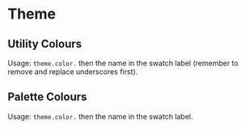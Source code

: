 

<Meta title="Theme"/>

# Theme

## Utility Colours
Usage: `theme.color.` then the name in the swatch label (remember to remove and replace underscores first).

<ColorPalette>
  <ColorItem 
    title="Context Menu" 
    subtitle="_ = contextMenu" 
    colors={{ 
        _HeadingBackground: theme.color.contextMenuHeadingBackground,
        _Background: theme.color.contextMenuBackground,
        _BackgroundHover: theme.color.contextMenuBackgroundHover,
    }} 
  />
  <ColorItem 
    title="Error" 
    subtitle="" 
    colors={{ 
        error: theme.color.error,
        errorEmphasis: theme.color.errorEmphasis,
        errorBackground: theme.color.errorBackground,
        errorBackgroundHover: theme.color.errorBackgroundHover,
    }} 
  />
  <ColorItem 
    title="Input (Background)" 
    subtitle="_ = inputBackground" 
    colors={{ 
        _: theme.color.inputBackground,
        _Active: theme.color.inputBackgroundActive,
        _HoverDark: theme.color.inputBackgroundHoverDark,
        _HoverLight: theme.color.inputBackgroundHoverLight,  
    }} 
  />
    <ColorItem 
    title="Input (Border)" 
    subtitle="" 
    colors={{ 
        inputBorder: theme.color.inputBorder,
    }} 
  />
  <ColorItem 
    title="Main Background" 
    subtitle="" 
    colors={{ 
        mainBackground: theme.color.mainBackground,
        mainBackgroundBorder: theme.color.mainBackgroundBorder,
    }} 
  />
  <ColorItem 
    title="Main Text" 
    subtitle="" 
    colors={{ 
        mainText: theme.color.mainText,
        mainTextPaleDark: theme.color.mainTextPaleDark,
        mainTextPaleLight: theme.color.mainTextPaleLight,
    }} 
  />
  <ColorItem 
    title="Primary (States)" 
    subtitle="" 
    colors={{ 
        primaryDisabled: theme.color.primaryDisabled,
        primaryActive: theme.color.primaryActive,
        primaryHover: theme.color.primaryHover,
    }} 
  />
  <ColorItem 
    title="Primary (Text-Related)" 
    subtitle="" 
    colors={{ 
        primaryTextOnWhite: theme.color.primaryTextOnWhite,
        textOnPrimary: theme.color.textOnPrimary,
    }} 
  />
  <ColorItem 
    title="Primary (Other)" 
    subtitle="" 
    colors={{ 
        progressOnPrimary: theme.color.progressOnPrimary,
    }} 
  />
  <ColorItem 
    title="Success" 
    subtitle="" 
    colors={{ 
        success: theme.color.success,
        successBackground: theme.color.successBackground,
    }} 
  />
  <ColorItem 
    title="Attention" 
    subtitle="" 
    colors={{ 
        attention: theme.color.attention,
    }} 
  />
  <ColorItem 
    title="Autofill" 
    subtitle="" 
    colors={{ 
        autofill: theme.color.autofill,
    }} 
  />
  <ColorItem 
    title="Avatar Background" 
    subtitle="" 
    colors={{ 
        avatarBackground: theme.color.avatarBackground,
    }} 
  />
  <ColorItem 
    title="Code" 
    subtitle="" 
    colors={{ 
        code: theme.color.code,
    }} 
  />
  <ColorItem 
    title="Focus Outline" 
    subtitle="displayed with theme.opacity.focusOutline applied" 
    colors={{ 
        focusOutline: rgba(theme.color.focusOutline, theme.opacity.focusOutline),
    }} 
  />
</ColorPalette>

## Palette Colours
Usage: `theme.color.` then the name in the swatch label.

<ColorPalette>
  <ColorItem 
    title="Primary" 
    subtitle="" 
    colors={{ 
        primaryPale: theme.color.primaryPale, 
        primary: theme.color.primary, 
        primaryDarker: theme.color.primaryDarker, 
        primaryDarkest: theme.color.primaryDarkest 
    }} 
  />
  <ColorItem 
    title="Greyscale" 
    subtitle="" 
    colors={{ 
        white: theme.color.white,
        grayM: theme.color.grayM,
        grayL: theme.color.grayL,
        grayS: theme.color.grayS,
        grayK: theme.color.grayK,
        black: theme.color.black
    }} 
  />
  <ColorItem 
    title="Red" 
    subtitle="" 
    colors={{ 
        redPalest: theme.color.redPalest,
        redPale: theme.color.redPale,
        red: theme.color.red,
        redSuper: theme.color.redSuper,
    }} 
  />
  <ColorItem 
    title="Green" 
    subtitle="" 
    colors={{ 
        greenPale: theme.color.greenPale,
        green: theme.color.green,
    }} 
  />
  <ColorItem 
    title="Yellow" 
    subtitle="" 
    colors={{ 
        yellowPale: theme.color.yellowPale,
        yellow: theme.color.yellow,
    }} 
  />
  <ColorItem 
    title="Blue" 
    subtitle="" 
    colors={{ 
        blue: theme.color.blue,
    }} 
  />
</ColorPalette>


